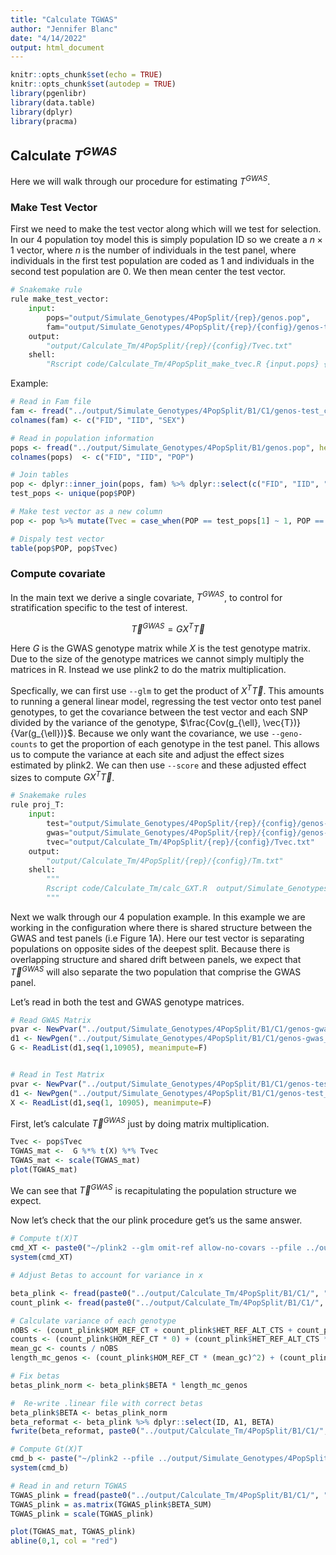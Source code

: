```yaml
---
title: "Calculate TGWAS"
author: "Jennifer Blanc"
date: "4/14/2022"
output: html_document
---
```


```r
knitr::opts_chunk$set(echo = TRUE)
knitr::opts_chunk$set(autodep = TRUE)
library(pgenlibr)
library(data.table)
library(dplyr)
library(pracma)
```

## Calculate $T^{GWAS}$

Here we will walk through our procedure for estimating $T^{GWAS}$.

### Make Test Vector 

First we need to make the test vector along which will we test for selection. In our 4 population toy model this is simply population ID so we create a $n \times1$ vector, where $n$ is the number of individuals in the test panel, where individuals in the first test population are coded as $1$ and individuals in the second test population are $0$. We then mean center the test vector. 

```python
# Snakemake rule 
rule make_test_vector:
    input:
        pops="output/Simulate_Genotypes/4PopSplit/{rep}/genos.pop",
        fam="output/Simulate_Genotypes/4PopSplit/{rep}/{config}/genos-test_common.psam"
    output:
        "output/Calculate_Tm/4PopSplit/{rep}/{config}/Tvec.txt"
    shell:
        "Rscript code/Calculate_Tm/4PopSplit_make_tvec.R {input.pops} {input.fam} {output}"
```

Example:  
```r
# Read in Fam file
fam <- fread("../output/Simulate_Genotypes/4PopSplit/B1/C1/genos-test_common.psam")
colnames(fam) <- c("FID", "IID", "SEX")

# Read in population information 
pops <- fread("../output/Simulate_Genotypes/4PopSplit/B1/genos.pop", header = F)
colnames(pops)  <- c("FID", "IID", "POP")

# Join tables
pop <- dplyr::inner_join(pops, fam) %>% dplyr::select(c("FID", "IID", "POP"))
test_pops <- unique(pop$POP)

# Make test vector as a new column
pop <- pop %>% mutate(Tvec = case_when(POP == test_pops[1] ~ 1, POP == test_pops[2] ~ 0)) %>% mutate(Tvec = Tvec - mean(Tvec))

# Dispaly test vector 
table(pop$POP, pop$Tvec)
```


### Compute covariate 

In the main text we derive a single covariate, $T^{GWAS}$, to control for stratification specific to the test of interest. 

$$\vec{T}^{GWAS} = GX^T\vec{T}$$

Here $G$ is the GWAS genotype matrix while $X$ is the test genotype matrix. Due to the size of the genotype matrices we cannot simply multiply the matrices in R. Instead we use plink2 to do the matrix multiplication. 

Specfically, we can first use `--glm` to get the product of $X^{T}\vec{T}$. This amounts to running a general linear model, regressing the test vector onto test panel genotypes, to get the covariance between the test vector and each SNP divided by the variance of the genotype, $\frac{Cov(g_{\ell}, \vec{T})}{Var(g_{\ell})}$. Because we only want the covariance, we use `--geno-counts` to get the proportion of each genotype in the test panel. This allows us to compute the variance at each site and adjust the effect sizes estimated by plink2. We can then use `--score` and these adjusted effect sizes to compute $GX^{T}\vec{T}$. 


```python
# Snakemake rules
rule proj_T:
    input:
        test="output/Simulate_Genotypes/4PopSplit/{rep}/{config}/genos-test_common.psam",
        gwas="output/Simulate_Genotypes/4PopSplit/{rep}/{config}/genos-gwas_common.psam",
        tvec="output/Calculate_Tm/4PopSplit/{rep}/{config}/Tvec.txt"
    output:
        "output/Calculate_Tm/4PopSplit/{rep}/{config}/Tm.txt"
    shell:
        """
        Rscript code/Calculate_Tm/calc_GXT.R  output/Simulate_Genotypes/4PopSplit/{wildcards.rep}/{wildcards.config}/genos-test_common output/Simulate_Genotypes/4PopSplit/{wildcards.rep}/{wildcards.config}/genos-gwas_common {input.tvec} output/Calculate_Tm/4PopSplit/{wildcards.rep}/{wildcards.config}/
        """
```


Next we walk through our 4 population example. In this example we are working in the configuration where there is shared structure between the GWAS and test panels (i.e Figure 1A). Here our test vector is separating populations on opposite sides of the deepest split. Because there is overlapping structure and shared drift between panels, we expect that $\vec{T}^{GWAS}$ will also separate the two population that comprise the GWAS panel.   

Let's read in both the test and GWAS genotype matrices. 
```r
# Read GWAS Matrix 
pvar <- NewPvar("../output/Simulate_Genotypes/4PopSplit/B1/C1/genos-gwas_common.pvar")
d1 <- NewPgen("../output/Simulate_Genotypes/4PopSplit/B1/C1/genos-gwas_common.pgen")
G <- ReadList(d1,seq(1,10905), meanimpute=F)


# Read in Test Matrix 
pvar <- NewPvar("../output/Simulate_Genotypes/4PopSplit/B1/C1/genos-test_common.pvar")
d1 <- NewPgen("../output/Simulate_Genotypes/4PopSplit/B1/C1/genos-test_common.pgen")
X <- ReadList(d1,seq(1, 10905), meanimpute=F)
```

First, let's calculate $\vec{T}^{GWAS}$ just by doing matrix multiplication. 
```r
Tvec <- pop$Tvec
TGWAS_mat <-  G %*% t(X) %*% Tvec
TGWAS_mat <- scale(TGWAS_mat)
plot(TGWAS_mat)
```
We can see that $\vec{T}^{GWAS}$ is recapitulating the population structure we expect. 

Now let's check that the our plink procedure get's us the same answer.  
```r
# Compute t(X)T
cmd_XT <- paste0("~/plink2 --glm omit-ref allow-no-covars --pfile ../output/Simulate_Genotypes/4PopSplit/B1/C1/genos-test_common --pheno ../output/Calculate_Tm/4PopSplit/B1/C1/Tvec.txt --pheno-name Tvec --geno-counts --out ../output/Calculate_Tm/4PopSplit/B1/C1/xt_temp")
system(cmd_XT)

# Adjust Betas to account for variance in x

beta_plink <- fread(paste0("../output/Calculate_Tm/4PopSplit/B1/C1/", "xt_temp.Tvec.glm.linear"))
count_plink <- fread(paste0("../output/Calculate_Tm/4PopSplit/B1/C1/", "xt_temp.gcount"))

# Calculate variance of each genotype 
nOBS <- (count_plink$HOM_REF_CT + count_plink$HET_REF_ALT_CTS + count_plink$TWO_ALT_GENO_CTS)
counts <- (count_plink$HOM_REF_CT * 0) + (count_plink$HET_REF_ALT_CTS * 1) + (count_plink$TWO_ALT_GENO_CTS * 2)
mean_gc <- counts / nOBS
length_mc_genos <- (count_plink$HOM_REF_CT * (mean_gc)^2) + (count_plink$HET_REF_ALT_CTS * (1 - mean_gc)^2) +  (count_plink$TWO_ALT_GENO_CTS * (2 - mean_gc)^2)

# Fix betas
betas_plink_norm <- beta_plink$BETA * length_mc_genos

#  Re-write .linear file with correct betas
beta_plink$BETA <- betas_plink_norm
beta_reformat <- beta_plink %>% dplyr::select(ID, A1, BETA)
fwrite(beta_reformat, paste0("../output/Calculate_Tm/4PopSplit/B1/C1/", "xt_temp.Tvec.glm.linear"), sep = "\t")

# Compute Gt(X)T
cmd_b <- paste("~/plink2 --pfile ../output/Simulate_Genotypes/4PopSplit/B1/C1/genos-gwas_common --score ../output/Calculate_Tm/4PopSplit/B1/C1/xt_temp.Tvec.glm.linear header-read center cols=dosagesum,scoresums --out ../output/Calculate_Tm/4PopSplit/B1/C1/b")
system(cmd_b)

# Read in and return TGWAS
TGWAS_plink = fread(paste0("../output/Calculate_Tm/4PopSplit/B1/C1/", "b.sscore"))
TGWAS_plink = as.matrix(TGWAS_plink$BETA_SUM)
TGWAS_plink = scale(TGWAS_plink)
```

```r
plot(TGWAS_mat, TGWAS_plink)
abline(0,1, col = "red")
```


